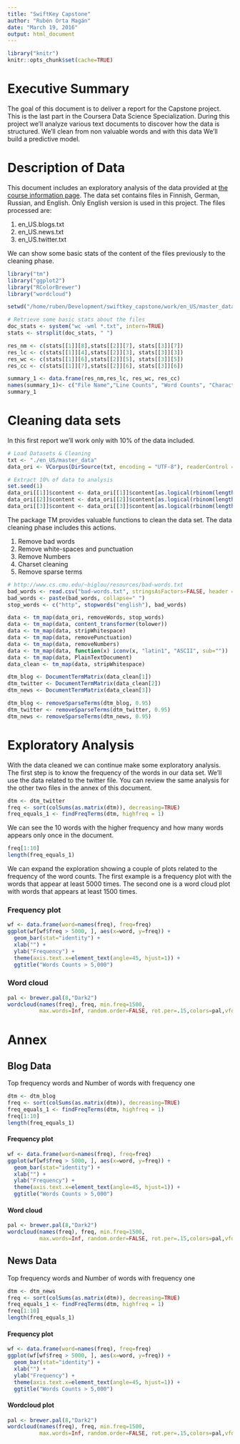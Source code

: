 ```yaml
---
title: "SwiftKey Capstone"
author: "Rubén Orta Magán"
date: "March 19, 2016"
output: html_document
---
```


```r
library("knitr")
knitr::opts_chunk$set(cache=TRUE)
```

# Executive Summary
The goal of this document is to deliver a report for the Capstone project. This is the last part in the Coursera Data Science Specialization. During this project we'll analyze various text documents to discover how the data is structured. We'll clean from non valuable words and with this data We'll build a predictive model. 

# Description of Data
This document includes an exploratory analysis of the data provided at [the course information page]( https://eventing.coursera.org/api/redirectStrict/7b2ao_9b9m1XsQhaKPYBJe3Sq0aqdCsJMa8LsvLI3WPZzNeb71BQhvn5Y1vJ_3w16MTZ13rfrU6272zGGzugSg.4sj_ZMWwjhiJAPOaU24TiQ.AojpZaSUx6Q2e5H0xLWlkiXIvH0rTwU2O-emb8eTVW73xty1PuG3uYrKhxZ9VUrG1B3YrJI9yPKL-mYBKwgrxz0YcFSGV1FBX0ezzw4WfkXqnc02XSFLA5BMNaMbwoojzySqOyXuM75CGi9Fu-nCJ6pYvShaHxFCgLSllbEOO8tiXh6gLJFDawp2zPMNzOfF4t-lypXAKS-eGWcfTVxNFE8j4hvZQyOm5xKtGIiyohxxO1kyU2QdTdh_NaOwqsXCzvxRp-sqtxMgYVrV8FbyAzgLgnAAdPWAgdAnkTaiaDk4yA8CPA6YAR2ItrfvLdxZCgPB0fJtrMSZKe3zxxOcJivVBD4Bj9unW_g-TsfQNosQfjW-BZMbic5vGYsZIGTGzV_HNpizN8fDIzJrLOMfZMAGWx6PU468Mdd3rY25Gk4). The data set contains files in Finnish, German, Russian, and English. Only English version is used in this project. The files processed are:

1. en_US.blogs.txt
2. en_US.news.txt
3. en_US.twitter.txt

We can show some basic stats of the content of the files previously to the cleaning phase.
```r
library("tm")
library("ggplot2")
library("RColorBrewer")
library("wordcloud")

setwd("/home/ruben/Development/swiftkey_capstone/work/en_US/master_data/")

# Retrieve some basic stats about the files
doc_stats <- system("wc -wml *.txt", intern=TRUE)
stats <- strsplit(doc_stats, " ")

res_nm <- c(stats[[1]][8],stats[[2]][7], stats[[3]][7])  
res_lc <- c(stats[[1]][4],stats[[2]][3], stats[[3]][3])
res_wc <- c(stats[[1]][6],stats[[2]][5], stats[[3]][5])
res_cc <- c(stats[[1]][7],stats[[2]][6], stats[[3]][6])

summary_1 <- data.frame(res_nm,res_lc, res_wc, res_cc)
names(summary_1)<- c("File Name","Line Counts", "Word Counts", "Character Counts")
summary_1
```

# Cleaning data sets
In this first report we'll work only with 10% of the data included.

```r
# Load Datasets & Cleaning
txt <- "./en_US/master_data"
data_ori <- VCorpus(DirSource(txt, encoding = "UTF-8"), readerControl = list(language = "lat"))

# Extract 10% of data to analysis
set.seed(1)
data_ori[[1]]$content <- data_ori[[1]]$content[as.logical(rbinom(length(data_ori[[1]]$content), 1, prob=0.1))]
data_ori[[2]]$content <- data_ori[[2]]$content[as.logical(rbinom(length(data_ori[[2]]$content), 1, prob=0.1))]
data_ori[[3]]$content <- data_ori[[3]]$content[as.logical(rbinom(length(data_ori[[3]]$content), 1, prob=0.1))]
```

The package TM provides valuable functions to clean the data set. The data cleaning phase includes this actions.

1. Remove bad words
2. Remove white-spaces and punctuation
3. Remove Numbers
4. Charset cleaning
5. Remove sparse terms

```r
# http://www.cs.cmu.edu/~biglou/resources/bad-words.txt
bad_words <- read.csv("bad-words.txt", stringsAsFactors=FALSE, header = TRUE)
bad_words <- paste(bad_words, collapse=" ")
stop_words <- c("http", stopwords("english"), bad_words)

data <- tm_map(data_ori, removeWords, stop_words)
data <- tm_map(data, content_transformer(tolower))
data <- tm_map(data, stripWhitespace)
data <- tm_map(data, removePunctuation)
data <- tm_map(data, removeNumbers)
data <- tm_map(data, function(x) iconv(x, "latin1", "ASCII", sub=""))
data <- tm_map(data, PlainTextDocument)
data_clean <- tm_map(data, stripWhitespace)

dtm_blog <- DocumentTermMatrix(data_clean[1])
dtm_twitter <- DocumentTermMatrix(data_clean[2])
dtm_news <- DocumentTermMatrix(data_clean[3])

dtm_blog <- removeSparseTerms(dtm_blog, 0.95)
dtm_twitter <- removeSparseTerms(dtm_twitter, 0.95)
dtm_news <- removeSparseTerms(dtm_news, 0.95)
```

# Exploratory Analysis

With the data cleaned we can continue make some exploratory analysis. The first step is to know the frequency of the words in our data set. We'll use the data related to the twitter file. You can review the same analysis for the other two files in the annex of this document.  

```r
dtm <- dtm_twitter
freq <- sort(colSums(as.matrix(dtm)), decreasing=TRUE)
freq_equals_1 <- findFreqTerms(dtm, highfreq = 1)
```

We can see the 10 words with the higher frequency and how many words appears only once in the document.
```r
freq[1:10]
length(freq_equals_1)
```

We can expand the exploration showing a couple of plots related to the frequency of the word counts. The first example is a frequency plot with the words that appear at least 5000 times. The second one is a word cloud plot with words that appears at least 1500 times. 

### Frequency plot
```r
wf <- data.frame(word=names(freq), freq=freq)
ggplot(wf[wf$freq > 5000, ], aes(x=word, y=freq)) +
  geom_bar(stat="identity") +
  xlab("") +
  ylab("Frequency") +
  theme(axis.text.x=element_text(angle=45, hjust=1)) +
  ggtitle("Words Counts > 5,000")
```

### Word cloud
```r
pal <- brewer.pal(8,"Dark2")
wordcloud(names(freq), freq, min.freq=1500,
          max.words=Inf, random.order=FALSE, rot.per=.15,colors=pal,vfont=c("sans serif","plain") )
```

# Annex

## Blog Data

Top frequency words and Number of words with frequency one
```r
dtm <- dtm_blog
freq <- sort(colSums(as.matrix(dtm)), decreasing=TRUE)
freq_equals_1 <- findFreqTerms(dtm, highfreq = 1)
freq[1:10]
length(freq_equals_1)
```

#### Frequency plot
```r
wf <- data.frame(word=names(freq), freq=freq)
ggplot(wf[wf$freq > 5000, ], aes(x=word, y=freq)) +
  geom_bar(stat="identity") +
  xlab("") +
  ylab("Frequency") +
  theme(axis.text.x=element_text(angle=45, hjust=1)) +
  ggtitle("Words Counts > 5,000")
```

#### Word cloud
```r
pal <- brewer.pal(8,"Dark2")
wordcloud(names(freq), freq, min.freq=1500,
          max.words=Inf, random.order=FALSE, rot.per=.15,colors=pal,vfont=c("sans serif","plain") )
```

## News Data

Top frequency words and Number of words with frequency one
```r
dtm <- dtm_news
freq <- sort(colSums(as.matrix(dtm)), decreasing=TRUE)
freq_equals_1 <- findFreqTerms(dtm, highfreq = 1)
freq[1:10]
length(freq_equals_1)
```

#### Frequency plot
```r
wf <- data.frame(word=names(freq), freq=freq)
ggplot(wf[wf$freq > 5000, ], aes(x=word, y=freq)) +
  geom_bar(stat="identity") +
  xlab("") +
  ylab("Frequency") +
  theme(axis.text.x=element_text(angle=45, hjust=1)) +
  ggtitle("Words Counts > 5,000")
```

#### Wordcloud plot
```r
pal <- brewer.pal(8,"Dark2")
wordcloud(names(freq), freq, min.freq=1500,
          max.words=Inf, random.order=FALSE, rot.per=.15,colors=pal,vfont=c("sans serif","plain") )
```
